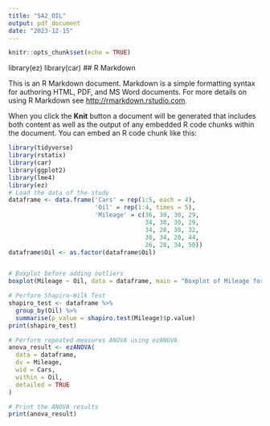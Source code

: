 ---
title: "SA2_OIL"
output: pdf_document
date: "2023-12-15"
---

```{r setup, include=FALSE}
knitr::opts_chunk$set(echo = TRUE)
```
library(ez)
library(car)
## R Markdown

This is an R Markdown document. Markdown is a simple formatting syntax for authoring HTML, PDF, and MS Word documents. For more details on using R Markdown see <http://rmarkdown.rstudio.com>.

When you click the **Knit** button a document will be generated that includes both content as well as the output of any embedded R code chunks within the document. You can embed an R code chunk like this:

```{r cars}
library(tidyverse)
library(rstatix)
library(car)
library(ggplot2)
library(lme4)
library(ez)
# Load the data of the study
dataframe <- data.frame('Cars' = rep(1:5, each = 4),
                        'Oil' = rep(1:4, times = 5),
                        'Mileage' = c(36, 38, 30, 29,
                                      34, 38, 30, 29,
                                      34, 28, 38, 32,
                                      38, 34, 20, 44,
                                      26, 28, 34, 50))
dataframe$Oil <- as.factor(dataframe$Oil)


# Boxplot before adding outliers
boxplot(Mileage ~ Oil, data = dataframe, main = "Boxplot of Mileage for Each Engine Oil Level", xlab = "Oil Type", ylab = "Mileage")

# Perform Shapiro-Wilk Test
shapiro_test <- dataframe %>%
  group_by(Oil) %>%
  summarise(p_value = shapiro.test(Mileage)$p.value)
print(shapiro_test)

# Perform repeated measures ANOVA using ezANOVA
anova_result <- ezANOVA(
  data = dataframe,
  dv = Mileage,
  wid = Cars,
  within = Oil,
  detailed = TRUE
)

# Print the ANOVA results
print(anova_result)

```


